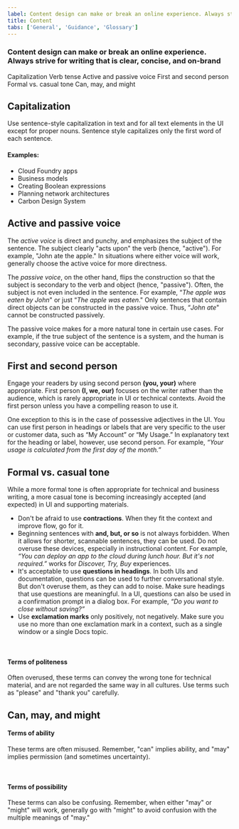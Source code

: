 ```yaml
---
label: Content design can make or break an online experience. Always strive for writing that is clear, concise, and on-brand.
title: Content
tabs: ['General', 'Guidance', 'Glossary']
---
```


### Content design can make or break an online experience. Always strive for writing that is clear, concise, and on-brand

<AnchorLinks>

<AnchorLink>Capitalization</AnchorLink>
<AnchorLink>Verb tense</AnchorLink>
<AnchorLink>Active and passive voice</AnchorLink>
<AnchorLink>First and second person</AnchorLink>
<AnchorLink>Formal vs. casual tone</AnchorLink>
<AnchorLink>Can, may, and might</AnchorLink>

</AnchorLinks>

## Capitalization

Use sentence-style capitalization in text and for all text elements in the UI except for proper nouns. Sentence style capitalizes only the first word of each sentence.

#### Examples:

- Cloud Foundry apps
- Business models
- Creating Boolean expressions
- Planning network architectures
- Carbon Design System

## Active and passive voice

The _active voice_ is direct and punchy, and emphasizes the subject of the sentence. The subject clearly "acts upon" the verb (hence, "active"). For example, "John ate the apple." In situations where either voice will work, generally choose the active voice for more directness.

<Row>
  <Column offsetLg="4" colMd="4" colLg="4">
    <DoDontExample
      square
      correct
      label="Do use active voice when appropriate."
      text="Next, the admin configures access privileges."
    />
  </Column>
  <Column colMd="4" colLg="4">
    <DoDontExample
      square
      label="Don’t use passive voice when active voice will suffice."
      text="Next, access privileges are configured by the admin."
    />
  </Column>
</Row>

The _passive voice_, on the other hand, flips the construction so that the subject is secondary to the verb and object (hence, "passive"). Often, the subject is not even included in the sentence. For example, “_The apple was eaten by John_" or just “_The apple was eaten_." Only sentences that contain direct objects can be constructed in the passive voice. Thus, “_John ate_" cannot be constructed passively.

The passive voice makes for a more natural tone in certain use cases. For example, if the true subject of the sentence is a system, and the human is secondary, passive voice can be acceptable.

<Row>
  <Column offsetLg="4" colMd="4" colLg="4">
    <DoDontExample
      square
      correct
      label="Do use passive voice when appropriate."
      text="The database needs to be rebooted."
    />
  </Column>
  <Column colMd="4" colLg="4">
    <DoDontExample
      square
      label="Don’t use active voice when passive voice is more appropriate."
      text="Someone needs to reboot the database."
    />
  </Column>
</Row>

## First and second person

Engage your readers by using second person **(you, your)** where appropriate. First person **(I, we, our)** focuses on the writer rather than the audience, which is rarely appropriate in UI or technical contexts. Avoid the first person unless you have a compelling reason to use it.

One exception to this is in the case of possessive adjectives in the UI. You can use first person in headings or labels that are very specific to the user or customer data, such as “My Account” or “My Usage.” In explanatory text for the heading or label, however, use second person. For example, _“Your usage is calculated from the first day of the month.”_

## Formal vs. casual tone

While a more formal tone is often appropriate for technical and business writing, a more casual tone is becoming increasingly accepted (and expected) in UI and supporting materials.

- Don't be afraid to use **contractions**. When they fit the context and improve flow, go for it.
- Beginning sentences with **and, but, or so** is not always forbidden. When it allows for shorter, scannable sentences, they can be used. Do not overuse these devices, especially in instructional content. For example, _“You can deploy an app to the cloud during lunch hour. But it's not required.”_ works for _Discover, Try, Buy_ experiences.
- It's acceptable to use **questions in headings**. In both UIs and documentation, questions can be used to further conversational style. But don't overuse them, as they can add to noise. Make sure headings that use questions are meaningful. In a UI, questions can also be used in a confirmation prompt in a dialog box. For example, _“Do you want to close without saving?”_
- Use **exclamation marks** only positively, not negatively. Make sure you use no more than one exclamation mark in a context, such as a single window or a single Docs topic.

<Row>
  <Column offsetLg="4" colMd="4" colLg="4">
    <DoDontExample
      square
      correct
      label="Do use exclamation points for positive messages."
      text="Your IBM Cloud account is ready!"
    />
  </Column>
  <Column colMd="4" colLg="4">
    <DoDontExample
      square
      label="Don’t use exclamation points for negative messages"
      text="You have reached your usage limit!!"
    />
  </Column>
</Row>

<br />

#### Terms of politeness

Often overused, these terms can convey the wrong tone for technical material, and are not regarded the same way in all cultures. Use terms such as "please" and "thank you" carefully.

<Row>
  <Column offsetLg="4" colMd="4" colLg="4">
    <DoDontExample
      square
      correct
      label="Do Use terms of politeness in a UI only when the user is being inconvenienced."
      text="Indexing might take a few minutes. Please wait."
    />
  </Column>
  <Column colMd="4" colLg="4">
    <DoDontExample
      square
      label="Don’t Use terms of politeness superfluously."
      text="Please create a subscription account to get full access to the catalog."
    />
  </Column>
</Row>

## Can, may, and might

#### Terms of ability

These terms are often misused. Remember, "can" implies ability, and "may" implies permission (and sometimes uncertainty).

<Row>
  <Column offsetLg="4" colMd="4" colLg="4">
    <DoDontExample
      square
      correct
      label="Do use ‘can’ to express ability."
      text="You can use the command line interface to update your app."
    />
  </Column>
  <Column colMd="4" colLg="4">
    <DoDontExample
      square
      label="Don’t use ‘may’ when you mean ‘can.’"
      text="You may use the command line interface to update your app."
    />
  </Column>
</Row>

<br />

#### Terms of possibility

These terms can also be confusing. Remember, when either "may" or "might" will work, generally go with "might" to avoid confusion with the multiple meanings of "may."

<Row>
  <Column offsetLg="4" colMd="4" colLg="4">
    <DoDontExample
      square
      correct
      label="Do use ‘might’ to clarify possibility."
      text="You might need more advanced features when integrating with another app."
    />
  </Column>
  <Column colMd="4" colLg="4">
    <DoDontExample
      square
      label="Don’t use ‘may’ when ‘might’ will work."
      text="You may need more advanced features when integrating with another app."
    />
  </Column>
</Row>
